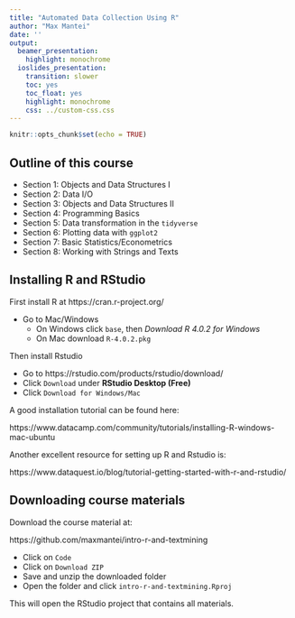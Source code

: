 ```yaml
---
title: "Automated Data Collection Using R"
author: "Max Mantei"
date: ''
output:
  beamer_presentation:
    highlight: monochrome
  ioslides_presentation:
    transition: slower
    toc: yes
    toc_float: yes
    highlight: monochrome
    css: ../custom-css.css
---
```


```r
knitr::opts_chunk$set(echo = TRUE)
```

## Outline of this course

- Section 1: Objects and Data Structures I
- Section 2: Data I/O
- Section 3: Objects and Data Structures II
- Section 4: Programming Basics
- Section 5: Data transformation in the ``tidyverse``
- Section 6: Plotting data with ``ggplot2``
- Section 7: Basic Statistics/Econometrics
- Section 8: Working with Strings and Texts

## Installing R and RStudio

First install R at https://cran.r-project.org/

- Go to Mac/Windows
    - On Windows click ``base``, then *Download R 4.0.2 for Windows*
    - On Mac download ``R-4.0.2.pkg``
    
Then install Rstudio

- Go to https://rstudio.com/products/rstudio/download/
- Click ``Download`` under **RStudio Desktop (Free)**
- Click ``Download for Windows/Mac``

A good installation tutorial can be found here:

https://www.datacamp.com/community/tutorials/installing-R-windows-mac-ubuntu

Another excellent resource for setting up R and Rstudio is:

https://www.dataquest.io/blog/tutorial-getting-started-with-r-and-rstudio/

## Downloading course materials

Download the course material at:

https://github.com/maxmantei/intro-r-and-textmining

- Click on ``Code``
- Click on ``Download ZIP``
- Save and unzip the downloaded folder
- Open the folder and click ``intro-r-and-textmining.Rproj``

This will open the RStudio project that contains all materials.

